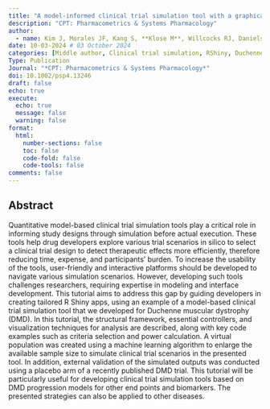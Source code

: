 ```yaml
---
title: "A model-informed clinical trial simulation tool with a graphical user interface for Duchenne muscular dystrophy"
description: "CPT: Pharmacometrics & Systems Pharmacology"
author:
  - name: Kim J, Morales JF, Kang S, **Klose M**, Willcocks RJ, Daniels MJ, Belfiore-Oshan R, Walter GA, Rooney WD, Vandenborne K, Kim S
date: 10-03-2024 # 03 October 2024
categories: [Middle author, Clinical trial simulation, RShiny, Duchenne muscular dystrophy]
Type: Publication
Journal: "*CPT: Pharmacometrics & Systems Pharmacology*"
doi: 10.1002/psp4.13246
draft: false 
echo: true
execute:
  echo: true
  message: false
  warning: false
format:
  html:
    number-sections: false
    toc: false
    code-fold: false
    code-tools: false
comments: false
---
```


## Abstract

Quantitative model-based clinical trial simulation tools play a critical role in informing study designs through simulation before actual execution. These tools help drug developers explore various trial scenarios in silico to select a clinical trial design to detect therapeutic effects more efficiently, therefore reducing time, expense, and participants' burden. To increase the usability of the tools, user-friendly and interactive platforms should be developed to navigate various simulation scenarios. However, developing such tools challenges researchers, requiring expertise in modeling and interface development. This tutorial aims to address this gap by guiding developers in creating tailored R Shiny apps, using an example of a model-based clinical trial simulation tool that we developed for Duchenne muscular dystrophy (DMD). In this tutorial, the structural framework, essential controllers, and visualization techniques for analysis are described, along with key code examples such as criteria selection and power calculation. A virtual population was created using a machine learning algorithm to enlarge the available sample size to simulate clinical trial scenarios in the presented tool. In addition, external validation of the simulated outputs was conducted using a placebo arm of a recently published DMD trial. This tutorial will be particularly useful for developing clinical trial simulation tools based on DMD progression models for other end points and biomarkers. The presented strategies can also be applied to other diseases.

